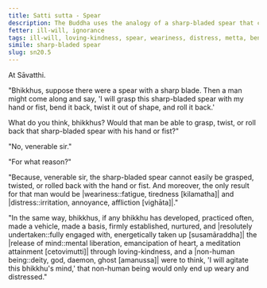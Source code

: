 ```yaml
---
title: Satti sutta - Spear
description: The Buddha uses the analogy of a sharp-bladed spear that cannot be easily grasped, twisted, or rolled back to illustrate the power of loving-kindness in protecting the mind from agitation by non-human beings.
fetter: ill-will, ignorance
tags: ill-will, loving-kindness, spear, weariness, distress, metta, benevolent mind, release of mind, non-human beings, sn, sn12-21, sn20
simile: sharp-bladed spear
slug: sn20.5
---
```


At Sāvatthi.

"Bhikkhus, suppose there were a spear with a sharp blade. Then a man might come along and say, 'I will grasp this sharp-bladed spear with my hand or fist, bend it back, twist it out of shape, and roll it back.'

What do you think, bhikkhus? Would that man be able to grasp, twist, or roll back that sharp-bladed spear with his hand or fist?"

"No, venerable sir."

"For what reason?"

"Because, venerable sir, the sharp-bladed spear cannot easily be grasped, twisted, or rolled back with the hand or fist. And moreover, the only result for that man would be |weariness::fatigue, tiredness [kilamatha]| and |distress::irritation, annoyance, affliction [vighāta]|."

"In the same way, bhikkhus, if any bhikkhu has developed, practiced often, made a vehicle, made a basis, firmly established, nurtured, and |resolutely undertaken::fully engaged with, energetically taken up [susamāraddha]| the |release of mind::mental liberation, emancipation of heart, a meditation attainment [cetovimutti]| through loving-kindness, and a |non-human being::deity, god, daemon, ghost [amanussa]| were to think, 'I will agitate this bhikkhu's mind,' that non-human being would only end up weary and distressed."